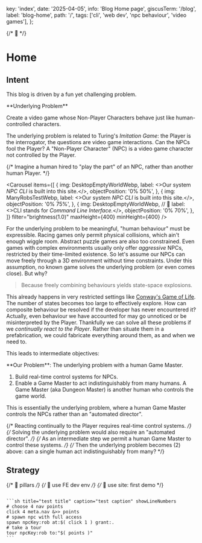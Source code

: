   key: 'index',
  date: '2025-04-05',
  info: 'Blog Home page',
  giscusTerm: '/blog',
  label: 'blog-home',
  path: '/',
  tags: ['cli', 'web dev', 'npc behaviour', 'video games'],
};



{/* 🚧 */}

# Home

## Intent

This blog is driven by a fun yet challenging problem.

<Card id="underlying-problem"> 
**Underlying Problem**

Create a video game whose Non-Player Characters behave just like human-controlled characters.
</Card>

The underlying problem is related to Turing's _Imitation Game_:
the Player is the interrogator,
the questions are video game interactions.
Can the NPCs fool the Player? <SideNote>
A "Non-Player Character" (NPC) is a video game character not controlled by the Player.</SideNote>

{/* <SideNote>
  Imagine a human hired to "play the part" of an NPC,
  rather than another human Player.
</SideNote> */}

<Carousel
  items={[
    {
      img: DesktopEmptyWorldWebp,
      label: <>Our system <em>NPC CLI</em> is built into this site.</>,
      objectPosition: '0% 50%',
    },
    {
      img: ManyRobsTestWebp,
      label: <>Our system <em>NPC CLI</em> is built into this site.</>,
      objectPosition: '0% 75%',
    },
    {
      img: DesktopEmptyWorldWebp, // 🚧
      label: <>CLI stands for <em>Command Line Interface.</em></>,
      objectPosition: '0% 70%',
    },
  ]}
  filter="brightness(1.0)"
  maxHeight={400}
  minHeight={400}
/>

For the underlying problem to be meaningful,
"human behaviour" must be expressible.
Racing games only permit physical collisions, which ain't enough wiggle room.
Abstract puzzle games are also too constrained.
Even games with complex environments usually only offer *aggressive* NPCs,
restricted by their time-limited existence.
So let's assume our NPCs can move freely through a 3D environment without time constraints.
Under this assumption, no known game solves the underlying problem
(or even comes close). But why?

> Because freely combining behaviours yields state-space explosions.

This already happens in very restricted settings like [Conway's Game of Life](new-tab:https://en.wikipedia.org/wiki/Conway%27s_Game_of_Life).
The number of states becomes too large to effectively explore.
How can composite behaviour be resolved if the developer has never encountered it?
Actually, even behaviour we have accounted for may go unnoticed or be misinterpreted by the Player.
Thankfully we can solve all these problems if we _continually react to the Player_.
Rather than situate them in a prefabrication,
we could fabricate everything around them, as and when we need to.

This leads to intermediate objectives:

<Card id="our-problem"> 
**Our Problem**: The underlying problem with a human Game Master.

1. Build real-time control systems for NPCs.
2. Enable a Game Master to act indistinguishably from many humans. <SideNote>
  A Game Master (aka Dungeon Master) is another human who controls the game world.</SideNote>
</Card>

This is essentially the underlying problem, where a human Game Master controls the NPCs rather than an "automated director".

{/* Reacting continually to the Player requires real-time control systems. */}
{/* Solving the underlying problem would also require an "automated director". */}
{/* As an intermediate step we permit a human Game Master to control these systems. */}
{/* Then the underlying problem becomes (2) above: can a single human act indistinguishably from many? */}

## Strategy

{/* 🚧 pillars */}
{/* 🚧 use FE dev env */}
{/* 🚧 use site: first demo */}

<Code>
```sh title="test title" caption="test caption" showLineNumbers
# choose 4 nav points
click 4 meta.nav &>> points
# spawn npc with full access
spawn npcKey:rob at:$( click 1 ) grant:.
# take a tour
tour npcKey:rob to:"$( points )" 
```
</Code>